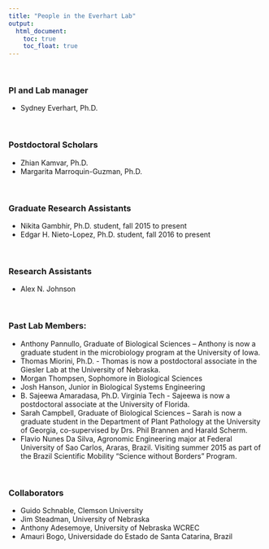 ```yaml
---
title: "People in the Everhart Lab"
output:
  html_document:
    toc: true
    toc_float: true
---
```


<br>

### PI and Lab manager
- Sydney Everhart, Ph.D.

<br>

### Postdoctoral Scholars
- Zhian Kamvar, Ph.D.
- Margarita Marroquin-Guzman, Ph.D.

<br>

### Graduate Research Assistants
- Nikita Gambhir, Ph.D. student, fall 2015 to present
- Edgar H. Nieto-Lopez, Ph.D. student, fall 2016 to present

<br>

### Research Assistants
- Alex N. Johnson

<br>

### Past Lab Members:
- Anthony Pannullo, Graduate of Biological Sciences -- Anthony is now a graduate student in the microbiology program at the University of Iowa.
- Thomas Miorini, Ph.D. - Thomas is now a postdoctoral associate in the Giesler Lab at the University of Nebraska.
- Morgan Thompsen, Sophomore in Biological Sciences
- Josh Hanson, Junior in Biological Systems Engineering
- B. Sajeewa Amaradasa, Ph.D. Virginia Tech - Sajeewa is now a postdoctoral associate at the University of Florida.
- Sarah Campbell, Graduate of Biological Sciences -- Sarah is now a graduate student in the Department of Plant Pathology at the University of Georgia, co-supervised by Drs. Phil Brannen and Harald Scherm.
- Flavio Nunes Da Silva, Agronomic Engineering major at Federal University of Sao Carlos, Araras, Brazil. Visiting summer 2015 as part of the Brazil Scientific Mobility "Science without Borders" Program.

<br>

### Collaborators
- Guido Schnable, Clemson University
- Jim Steadman, University of Nebraska
- Anthony Adesemoye, University of Nebraska WCREC
- Amauri Bogo, Universidade do Estado de Santa Catarina, Brazil